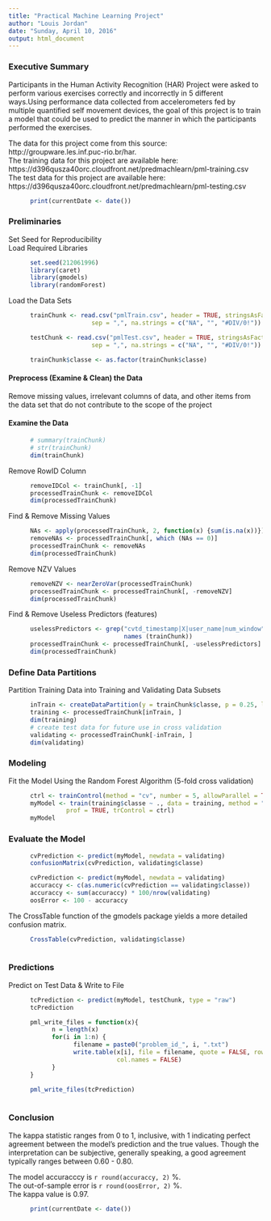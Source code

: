 ---
title: "Practical Machine Learning Project"
author: "Louis Jordan"
date: "Sunday, April 10, 2016"
output: html_document
---

### Executive Summary
Participants in the Human Activity Recognition (HAR) Project were asked to
perform various exercises correctly and incorrectly in 5 different ways.Using 
performance data collected from accelerometers fed by multiple quantified self 
movement devices, the goal of this project is to train a model that could be 
used to predict the manner in which the participants performed the exercises.

The data for this project come from this source: http://groupware.les.inf.puc-rio.br/har.  
The training data for this project are available here: https://d396qusza40orc.cloudfront.net/predmachlearn/pml-training.csv  
The test data for this project are available here: https://d396qusza40orc.cloudfront.net/predmachlearn/pml-testing.csv  

```{r seed, echo = FALSE, message = TRUE}
      print(currentDate <- date())
```

### Preliminaries
Set Seed for Reproducibility  
Load Required Libraries

```{r seed, echo = TRUE, message = FALSE}
      set.seed(212061996)
      library(caret)
      library(gmodels)
      library(randomForest)
```

Load the Data Sets
```{r load, echo = TRUE, message = FALSE}
      trainChunk <- read.csv("pmlTrain.csv", header = TRUE, stringsAsFactors = FALSE, 
                       sep = ",", na.strings = c("NA", "", "#DIV/0!"))

      testChunk <- read.csv("pmlTest.csv", header = TRUE, stringsAsFactors = FALSE, 
                       sep = ",", na.strings = c("NA", "", "#DIV/0!"))

      trainChunk$classe <- as.factor(trainChunk$classe)
```

#### Preprocess (Examine & Clean) the Data
Remove missing values, irrelevant columns of data, and other items from the 
data set that do not contribute to the scope of the project

#### Examine the Data
```{r examine, echo = TRUE, message = TRUE}
      # summary(trainChunk)
      # str(trainChunk)
      dim(trainChunk)
```

Remove RowID Column
```{r removeRowID, echo = TRUE, message = FALSE}
      removeIDCol <- trainChunk[, -1]
      processedTrainChunk <- removeIDCol
      dim(processedTrainChunk)
```

Find & Remove Missing Values
```{r findRemNAs, echo = TRUE, message = FALSE}
      NAs <- apply(processedTrainChunk, 2, function(x) {sum(is.na(x))})
      removeNAs <- processedTrainChunk[, which (NAs == 0)]
      processedTrainChunk <- removeNAs
      dim(processedTrainChunk)
```

Remove NZV Values
```{r removeNZVs, echo = TRUE, message = FALSE}
      removeNZV <- nearZeroVar(processedTrainChunk)
      processedTrainChunk <- processedTrainChunk[, -removeNZV]
      dim(processedTrainChunk)
```

Find & Remove Useless Predictors (features)
```{r removeUseless, echo = TRUE, message = FALSE}
      uselessPredictors <- grep("cvtd_timestamp|X|user_name|num_window", 
                                names (trainChunk))
      processedTrainChunk <- processedTrainChunk[, -uselessPredictors]
      dim(processedTrainChunk)
```

### Define Data Partitions
Partition Training Data into Training and Validating Data Subsets
```{r createDataSets, echo = TRUE, message = TRUE}
      inTrain <- createDataPartition(y = trainChunk$classe, p = 0.25, list = FALSE)
      training <- processedTrainChunk[inTrain, ]
      dim(training)
      # create test data for future use in cross validation
      validating <- processedTrainChunk[-inTrain, ] 
      dim(validating)
```

### Modeling
Fit the Model Using the Random Forest Algorithm (5-fold cross validation) 
```{r modeling, echo = TRUE, message = TRUE}
      ctrl <- trainControl(method = "cv", number = 5, allowParallel = TRUE)
      myModel <- train(training$classe ~ ., data = training, method = "rf", 
                prof = TRUE, trControl = ctrl)
      myModel
```

### Evaluate the Model
```{r evaluateModel1, echo = TRUE, message = TRUE}
      cvPrediction <- predict(myModel, newdata = validating)
      confusionMatrix(cvPrediction, validating$classe)
```    

```{r evaluateModel2, echo = TRUE, message = TRUE}
      cvPrediction <- predict(myModel, newdata = validating)
      accuraccy <- c(as.numeric(cvPrediction == validating$classe))
      accuraccy <- sum(accuraccy) * 100/nrow(validating)
      oosError <- 100 - accuraccy
```      

The CrossTable function of the gmodels package yields a more detailed confusion matrix.
```{r evaluateModel3, echo = TRUE, message = TRUE}
      CrossTable(cvPrediction, validating$classe)
      
```


### Predictions
Predict on Test Data & Write to File
```{r predictions, echo = TRUE, message = TRUE}
      tcPrediction <- predict(myModel, testChunk, type = "raw") 
      tcPrediction

      pml_write_files = function(x){
            n = length(x)
            for(i in 1:n) {
                  filename = paste0("problem_id_", i, ".txt")
                  write.table(x[i], file = filename, quote = FALSE, row.names = FALSE,
                              col.names = FALSE)
            }
      }

      pml_write_files(tcPrediction)
   
```


### Conclusion
The kappa statistic ranges from 0 to 1, inclusive, with 1 indicating perfect agreement between the model's prediction and the true values.  Though the interpretation can be subjective, generally speaking, a good agreement typically ranges between 0.60 - 0.80.

The model accuracccy is `r round(accuraccy, 2)` %.  
The out-of-sample error is `r round(oosError, 2)` %.  
The kappa value is 0.97.  

```{r endTime, echo = FALSE, message = TRUE}
      print(currentDate <- date())

```

